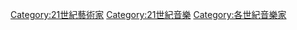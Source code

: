 [[Category:21世紀藝術家|Category:21世紀藝術家]]
[[Category:21世紀音樂|Category:21世紀音樂]]
[[Category:各世紀音樂家|Category:各世紀音樂家]]